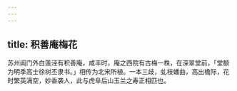 ```yaml
---
---
---
```

title: 积善庵梅花
---



苏州阊门外白莲泾有积善庵，咸丰时，庵之西院有古梅一株，在深翠堂前，「堂额为明季高士徐树丕隶书。」相传为北宋所植。一本三歧，虬枝蟠曲，高出檐际，花时繁英满空，妙香袭人，此与虎阜后山玉兰之寿正相匹也。